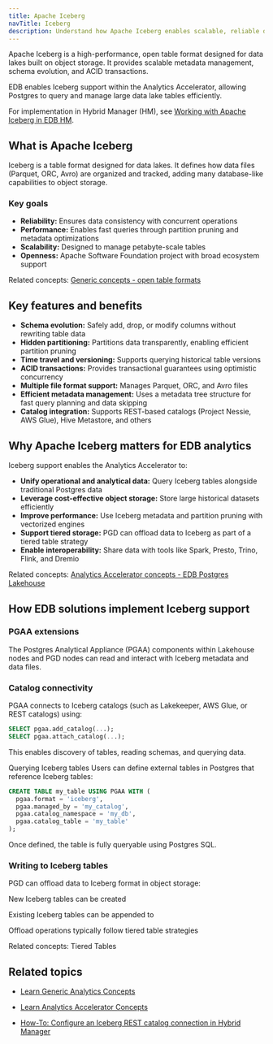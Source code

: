 ```yaml
---
title: Apache Iceberg
navTitle: Iceberg
description: Understand how Apache Iceberg enables scalable, reliable data lake storage and how Analytics Accelerator leverages it within the EDB Postgres ecosystem.
---
```


Apache Iceberg is a high-performance, open table format designed for data lakes built on object storage. It provides scalable metadata management, schema evolution, and ACID transactions.

EDB enables Iceberg support within the Analytics Accelerator, allowing Postgres to query and manage large data lake tables efficiently.

For implementation in Hybrid Manager (HM), see [Working with Apache Iceberg in EDB HM](../hybrid-manager/analytics).

## What is Apache Iceberg

Iceberg is a table format designed for data lakes. It defines how data files (Parquet, ORC, Avro) are organized and tracked, adding many database-like capabilities to object storage.

### Key goals

- **Reliability:** Ensures data consistency with concurrent operations
- **Performance:** Enables fast queries through partition pruning and metadata optimizations
- **Scalability:** Designed to manage petabyte-scale tables
- **Openness:** Apache Software Foundation project with broad ecosystem support

Related concepts: [Generic concepts - open table formats](learn/explained/generic-concepts#open-table-formats)

## Key features and benefits

- **Schema evolution:** Safely add, drop, or modify columns without rewriting table data
- **Hidden partitioning:** Partitions data transparently, enabling efficient partition pruning
- **Time travel and versioning:** Supports querying historical table versions
- **ACID transactions:** Provides transactional guarantees using optimistic concurrency
- **Multiple file format support:** Manages Parquet, ORC, and Avro files
- **Efficient metadata management:** Uses a metadata tree structure for fast query planning and data skipping
- **Catalog integration:** Supports REST-based catalogs (Project Nessie, AWS Glue), Hive Metastore, and others

## Why Apache Iceberg matters for EDB analytics

Iceberg support enables the Analytics Accelerator to:

- **Unify operational and analytical data:** Query Iceberg tables alongside traditional Postgres data
- **Leverage cost-effective object storage:** Store large historical datasets efficiently
- **Improve performance:** Use Iceberg metadata and partition pruning with vectorized engines
- **Support tiered storage:** PGD can offload data to Iceberg as part of a tiered table strategy
- **Enable interoperability:** Share data with tools like Spark, Presto, Trino, Flink, and Dremio

Related concepts: [Analytics Accelerator concepts - EDB Postgres Lakehouse](learn/explained/analytics-concepts#edb-postgres-lakehouse)

## How EDB solutions implement Iceberg support

### PGAA extensions

The Postgres Analytical Appliance (PGAA) components within Lakehouse nodes and PGD nodes can read and interact with Iceberg metadata and data files.

### Catalog connectivity

PGAA connects to Iceberg catalogs (such as Lakekeeper, AWS Glue, or REST catalogs) using:

```sql
SELECT pgaa.add_catalog(...);
SELECT pgaa.attach_catalog(...);
```

This enables discovery of tables, reading schemas, and querying data.

Querying Iceberg tables
Users can define external tables in Postgres that reference Iceberg tables:

```sql
CREATE TABLE my_table USING PGAA WITH (
  pgaa.format = 'iceberg',
  pgaa.managed_by = 'my_catalog',
  pgaa.catalog_namespace = 'my_db',
  pgaa.catalog_table = 'my_table'
);
```

Once defined, the table is fully queryable using Postgres SQL.

### Writing to Iceberg tables
PGD can offload data to Iceberg format in object storage:

New Iceberg tables can be created

Existing Iceberg tables can be appended to

Offload operations typically follow tiered table strategies

Related concepts: Tiered Tables

## Related topics
- [Learn Generic Analytics Concepts](learn/explained/generic-concepts.mdx)

- [Learn Analytics Accelerator Concepts](learn/explained/analytics-concepts.mdx)

- [How-To: Configure an Iceberg REST catalog connection in Hybrid Manager](../hybrid-manager/analytics/learn/how-to/configure-iceberg-catalog.mdx)


